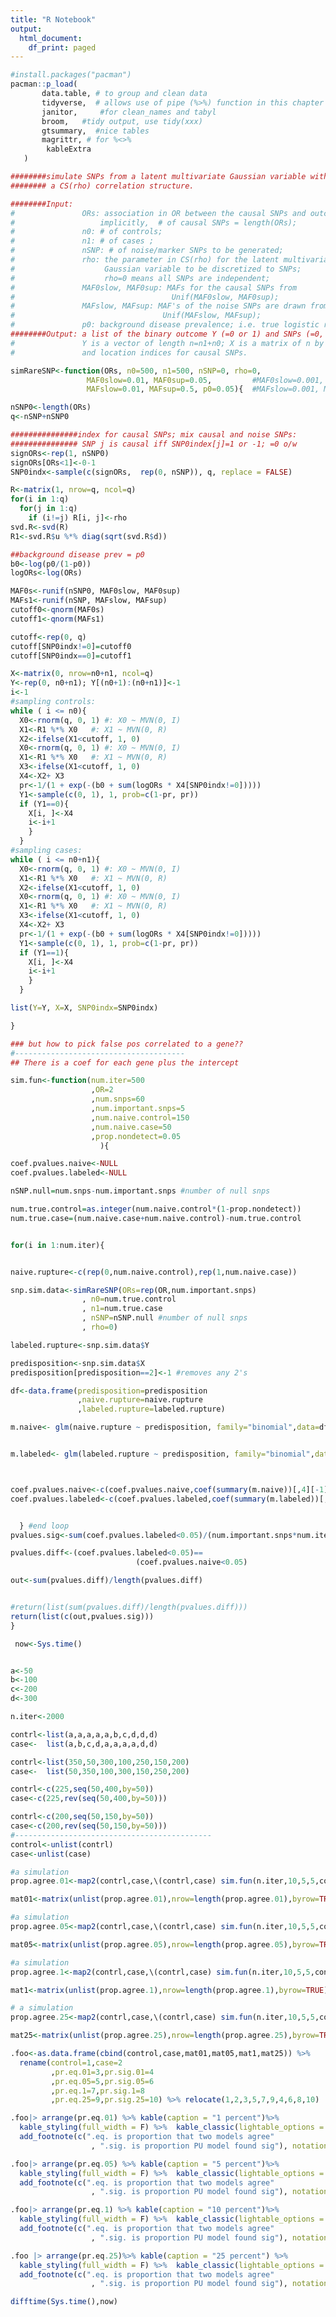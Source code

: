 ```yaml
---
title: "R Notebook"
output:
  html_document:
    df_print: paged
---
```



```r
#install.packages("pacman")
pacman::p_load(
       data.table, # to group and clean data
       tidyverse,  # allows use of pipe (%>%) function in this chapter
       janitor,     #for clean_names and tabyl
       broom,   #tidy output, use tidy(xxx)
       gtsummary,  #nice tables
       magrittr, # for %<>%
        kableExtra
   ) 

```

<!-- If one SNP has a marginal effect on a phenotype, it is known as an SNP interaction displaying marginal effects. In some cases, however, each individual SNP has no effect on the phenotype, but the combination has a strong effect; this is known as SNP interactions displaying no marginal effects (INME) -->

<!-- Wei Pan -->
<!-- https://www.biostat.umn.edu/~weip/prog/BasuPanGE11/simRareSNP.R -->

<!-- ----------------minor allele frequency (MAF)-------------should be less than 0.05 -->
<!-- https://jvanderw.une.edu.au/Mod2Lecture_PLINK.pdf -->

```r
########simulate SNPs from a latent multivariate Gaussian variable with
######## a CS(rho) correlation structure. 

########Input: 
#               ORs: association in OR between the causal SNPs and outcome;
#                   implicitly,  # of causal SNPs = length(ORs);
#               n0: # of controls;
#               n1: # of cases ;
#               nSNP: # of noise/marker SNPs to be generated;
#               rho: the parameter in CS(rho) for the latent multivariate
#                    Gaussian variable to be discretized to SNPs;
#                    rho=0 means all SNPs are independent;
#               MAF0slow, MAF0sup: MAFs for the causal SNPs from 
#                                   Unif(MAF0slow, MAF0sup);
#               MAFslow, MAFsup: MAF's of the noise SNPs are drawn from
#                                 Unif(MAFslow, MAFsup);
#               p0: background disease prevalence; i.e. true logistic reg model's intercept=log(p0/(1-p0))
########Output: a list of the binary outcome Y (=0 or 1) and SNPs (=0, 1 or 2);
#               Y is a vector of length n=n1+n0; X is a matrix of n by nSNP;
#               and location indices for causal SNPs.

simRareSNP<-function(ORs, n0=500, n1=500, nSNP=0, rho=0,
                 MAF0slow=0.01, MAF0sup=0.05,         #MAF0slow=0.001, MAF0sup=0.01,
                 MAFslow=0.01, MAFsup=0.5, p0=0.05){  #MAFslow=0.001, MAFsup=0.01

nSNP0<-length(ORs)
q<-nSNP+nSNP0

###############index for causal SNPs; mix causal and noise SNPs:
############### SNP j is causal iff SNP0index[j]=1 or -1; =0 o/w
signORs<-rep(1, nSNP0)
signORs[ORs<1]<-0-1
SNP0indx<-sample(c(signORs,  rep(0, nSNP)), q, replace = FALSE)

R<-matrix(1, nrow=q, ncol=q)
for(i in 1:q)
  for(j in 1:q)
    if (i!=j) R[i, j]<-rho
svd.R<-svd(R)
R1<-svd.R$u %*% diag(sqrt(svd.R$d))

##background disease prev = p0
b0<-log(p0/(1-p0))
logORs<-log(ORs)

MAF0s<-runif(nSNP0, MAF0slow, MAF0sup)
MAFs1<-runif(nSNP, MAFslow, MAFsup)
cutoff0<-qnorm(MAF0s)
cutoff1<-qnorm(MAFs1)

cutoff<-rep(0, q)
cutoff[SNP0indx!=0]=cutoff0
cutoff[SNP0indx==0]=cutoff1

X<-matrix(0, nrow=n0+n1, ncol=q)
Y<-rep(0, n0+n1); Y[(n0+1):(n0+n1)]<-1
i<-1
#sampling controls:
while ( i <= n0){
  X0<-rnorm(q, 0, 1) #: X0 ~ MVN(0, I)
  X1<-R1 %*% X0   #: X1 ~ MVN(0, R)
  X2<-ifelse(X1<cutoff, 1, 0)
  X0<-rnorm(q, 0, 1) #: X0 ~ MVN(0, I)
  X1<-R1 %*% X0   #: X1 ~ MVN(0, R)
  X3<-ifelse(X1<cutoff, 1, 0)
  X4<-X2+ X3
  pr<-1/(1 + exp(-(b0 + sum(logORs * X4[SNP0indx!=0]))))
  Y1<-sample(c(0, 1), 1, prob=c(1-pr, pr))
  if (Y1==0){
    X[i, ]<-X4
    i<-i+1
    }
  }
#sampling cases:
while ( i <= n0+n1){
  X0<-rnorm(q, 0, 1) #: X0 ~ MVN(0, I)
  X1<-R1 %*% X0   #: X1 ~ MVN(0, R)
  X2<-ifelse(X1<cutoff, 1, 0)
  X0<-rnorm(q, 0, 1) #: X0 ~ MVN(0, I)
  X1<-R1 %*% X0   #: X1 ~ MVN(0, R)
  X3<-ifelse(X1<cutoff, 1, 0)
  X4<-X2+ X3
  pr<-1/(1 + exp(-(b0 + sum(logORs * X4[SNP0indx!=0]))))
  Y1<-sample(c(0, 1), 1, prob=c(1-pr, pr))
  if (Y1==1){
    X[i, ]<-X4
    i<-i+1
    }
  }

list(Y=Y, X=X, SNP0indx=SNP0indx)

}
```



```r

### but how to pick false pos correlated to a gene??
#--------------------------------------
## There is a coef for each gene plus the intercept

sim.fun<-function(num.iter=500
                  ,OR=2
                  ,num.snps=60
                  ,num.important.snps=5
                  ,num.naive.control=150
                  ,num.naive.case=50
                  ,prop.nondetect=0.05
                    ){

coef.pvalues.naive<-NULL
coef.pvalues.labeled<-NULL

nSNP.null=num.snps-num.important.snps #number of null snps

num.true.control=as.integer(num.naive.control*(1-prop.nondetect))
num.true.case=(num.naive.case+num.naive.control)-num.true.control


for(i in 1:num.iter){


naive.rupture<-c(rep(0,num.naive.control),rep(1,num.naive.case))

snp.sim.data<-simRareSNP(ORs=rep(OR,num.important.snps)
                , n0=num.true.control
                , n1=num.true.case
                , nSNP=nSNP.null #number of null snps
                , rho=0)

labeled.rupture<-snp.sim.data$Y

predisposition<-snp.sim.data$X
predisposition[predisposition==2]<-1 #removes any 2's

df<-data.frame(predisposition=predisposition
               ,naive.rupture=naive.rupture
               ,labeled.rupture=labeled.rupture)

m.naive<- glm(naive.rupture ~ predisposition, family="binomial",data=df)


m.labeled<- glm(labeled.rupture ~ predisposition, family="binomial",data=df)



coef.pvalues.naive<-c(coef.pvalues.naive,coef(summary(m.naive))[,4][-1])      # has only the important coefs and no intercept
coef.pvalues.labeled<-c(coef.pvalues.labeled,coef(summary(m.labeled))[,4][-1])


  } #end loop
pvalues.sig<-sum(coef.pvalues.labeled<0.05)/(num.important.snps*num.iter)

pvalues.diff<-(coef.pvalues.labeled<0.05)==
                            (coef.pvalues.naive<0.05)

out<-sum(pvalues.diff)/length(pvalues.diff)


#return(list(sum(pvalues.diff)/length(pvalues.diff)))
return(list(c(out,pvalues.sig)))
}

```

<!-- map2: -->
<!-- https://dcl-prog.stanford.edu/purrr-parallel.html -->


```r

 now<-Sys.time()


a<-50
b<-100
c<-200
d<-300

n.iter<-2000

contrl<-list(a,a,a,a,a,b,c,d,d,d)
case<-  list(a,b,c,d,a,a,a,a,d,d)

contrl<-list(350,50,300,100,250,150,200)
case<-  list(50,350,100,300,150,250,200)

contrl<-c(225,seq(50,400,by=50))
case<-c(225,rev(seq(50,400,by=50)))

contrl<-c(200,seq(50,150,by=50))
case<-c(200,rev(seq(50,150,by=50)))
#--------------------------------------------
control<-unlist(contrl)
case<-unlist(case)

#a simulation
prop.agree.01<-map2(contrl,case,\(contrl,case) sim.fun(n.iter,10,5,5,contrl,case,0.01))

mat01<-matrix(unlist(prop.agree.01),nrow=length(prop.agree.01),byrow=TRUE)

#a simulation
prop.agree.05<-map2(contrl,case,\(contrl,case) sim.fun(n.iter,10,5,5,contrl,case,0.05))

mat05<-matrix(unlist(prop.agree.05),nrow=length(prop.agree.05),byrow=TRUE)

#a simulation
prop.agree.1<-map2(contrl,case,\(contrl,case) sim.fun(n.iter,10,5,5,contrl,case,0.1))

mat1<-matrix(unlist(prop.agree.1),nrow=length(prop.agree.1),byrow=TRUE)

# a simulation
prop.agree.25<-map2(contrl,case,\(contrl,case) sim.fun(n.iter,10,5,5,contrl,case,0.25))

mat25<-matrix(unlist(prop.agree.25),nrow=length(prop.agree.25),byrow=TRUE)

.foo<-as.data.frame(cbind(control,case,mat01,mat05,mat1,mat25)) %>% 
  rename(control=1,case=2
         ,pr.eq.01=3,pr.sig.01=4
         ,pr.eq.05=5,pr.sig.05=6
         ,pr.eq.1=7,pr.sig.1=8
         ,pr.eq.25=9,pr.sig.25=10) %>% relocate(1,2,3,5,7,9,4,6,8,10)

.foo|> arrange(pr.eq.01) %>% kable(caption = "1 percent")%>% 
  kable_styling(full_width = F) %>%  kable_classic(lightable_options = "basic")  %>% 
  add_footnote(c(".eq. is proportion that two models agree"
                  , ".sig. is proportion PU model found sig"), notation = "alphabet")

.foo|> arrange(pr.eq.05) %>% kable(caption = "5 percent")%>% 
  kable_styling(full_width = F) %>%  kable_classic(lightable_options = "basic")  %>% 
  add_footnote(c(".eq. is proportion that two models agree"
                  , ".sig. is proportion PU model found sig"), notation = "alphabet")

.foo|> arrange(pr.eq.1) %>% kable(caption = "10 percent")%>% 
  kable_styling(full_width = F) %>%  kable_classic(lightable_options = "basic")  %>% 
  add_footnote(c(".eq. is proportion that two models agree"
                  , ".sig. is proportion PU model found sig"), notation = "alphabet")

.foo |> arrange(pr.eq.25)%>% kable(caption = "25 percent") %>% 
  kable_styling(full_width = F) %>%  kable_classic(lightable_options = "basic")%>% 
  add_footnote(c(".eq. is proportion that two models agree"
                  , ".sig. is proportion PU model found sig"), notation = "alphabet")

difftime(Sys.time(),now)
```


